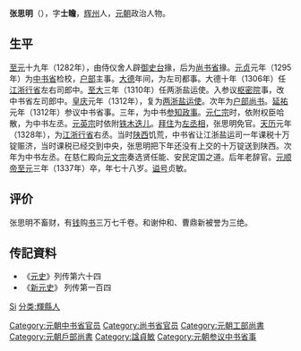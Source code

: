'''张思明'''（{{bd|1260年||1337年||}}），字'''士瞻'''，[[辉州_(金朝)|辉州]]人，[[元朝|元朝]]政治人物。

== 生平 ==
[[至元_(忽必烈)|至元]]十九年（1282年），由侍仪舍人辟[[御史台|御史台]]掾，后为[[尚书省|尚书省]]掾。[[元贞|元贞]]元年（1295年）为[[中书省|中书省]]检校，[[户部|户部]]主事。[[大德_(元朝)|大德]]年间，为左司都事。大德十年（1306年）任[[江浙行省|江浙行省]]左右司郎中。[[至大|至大]]三年（1310年）任两浙盐运使。入参议[[枢密院|枢密院]]事，改中书省左司郎中。[[皇庆|皇庆]]元年（1312年），复为[[两浙|两浙]][[盐运使|盐运使]]。次年为[[户部尚书|户部尚书]]。[[延祐|延祐]]元年（1312年）参议中书省事。三年，为中书[[参知政事|参知政事]]。[[元仁宗|元仁宗]]时，依附权臣哈散，为中书左丞。[[元英宗|元英宗]]时依附[[铁木迭儿|铁木迭儿]]。[[拜住|拜住]]为[[左丞相|左丞相]]，张思明免官。[[天历_(元朝)|天历]]元年（1328年），为[[江浙行省|江浙行省]]右丞。当时[[陕西|陕西]]饥荒，中书省让江浙盐运司一年课税十万锭赈济，当时课税已经交到中央，张思明把下年还没有上交的十万锭送到陕西。次年为中书左丞。在慈仁殿向[[元文宗|元文宗]]奏选贤任能、安民定国之道。后年老辞官。[[元顺帝|元顺帝]][[至元_(元顺帝)|至元]]三年（1337年）卒，年七十八岁。[[谥号|谥号]]贞敏。

== 评价 ==
张思明不畜财，有[[钱|钱]]购[[书|书]]三万七千卷。和谢仲和、曹鼎新被誉为三绝。

== 传記資料 == 
* 《[[元史|元史]]》列传第六十四
* 《[[新元史|新元史]]》 列传第一百四

{{Authority control}}
{{DEFAULTSORT:Zhang张}}
[[分类:张姓|Si]]
[[分类:輝縣人|分类:輝縣人]]
[[Category:元朝中书省官员|Category:元朝中书省官员]]
[[Category:尚书省官员|Category:尚书省官员]]
[[Category:元朝工部尚書|Category:元朝工部尚書]]
[[Category:元朝戶部尚書|Category:元朝戶部尚書]]
[[Category:諡貞敏|Category:諡貞敏]]
[[Category:元朝参议中书省事|Category:元朝参议中书省事]]